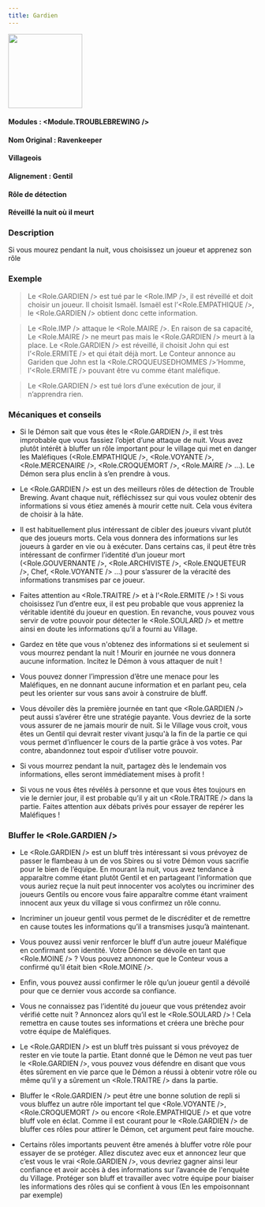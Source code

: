 ```yaml
---
title: Gardien
---
```



<img src='/img/blood-on-the-clocktower/roles/gardien.png' height='150' />

#### Modules : <Module.TROUBLEBREWING />
#### Nom Original : Ravenkeeper
#### Villageois
#### Alignement : Gentil
#### Rôle de détection
#### Réveillé la nuit où il meurt

### Description

Si vous mourez pendant la nuit, vous choisissez un joueur et apprenez son rôle

### Exemple
> Le <Role.GARDIEN /> est tué par le <Role.IMP />, il est réveillé et doit choisir un joueur. Il choisit Ismaël. Ismaël est l’<Role.EMPATHIQUE />, le <Role.GARDIEN /> obtient donc cette information.

> Le <Role.IMP /> attaque le <Role.MAIRE />. En raison de sa capacité, Le <Role.MAIRE /> ne meurt pas mais le <Role.GARDIEN /> meurt à la place. Le <Role.GARDIEN /> est réveillé, il choisit John qui est l’<Role.ERMITE /> et qui était déjà mort. Le Conteur annonce au Gariden que John est la <Role.CROQUEUSEDHOMMES />’Homme, l’<Role.ERMITE /> pouvant être vu comme étant maléfique.

> Le <Role.GARDIEN /> est tué lors d’une exécution de jour, il n’apprendra rien.


### Mécaniques et conseils
- Si le Démon sait que vous êtes le <Role.GARDIEN />, il est très improbable que vous fassiez l’objet d’une attaque de nuit. Vous avez plutôt intérêt à bluffer un rôle important pour le village qui met en danger les Maléfiques (<Role.EMPATHIQUE />, <Role.VOYANTE />, <Role.MERCENAIRE />, <Role.CROQUEMORT />, <Role.MAIRE /> …). Le Démon sera plus enclin à s’en prendre à vous. 

- Le <Role.GARDIEN /> est un des meilleurs rôles de détection de Trouble Brewing. Avant chaque nuit, réfléchissez sur qui vous voulez obtenir des informations si vous étiez amenés à mourir cette nuit. Cela vous évitera de choisir à la hâte.

- Il est habituellement plus intéressant de cibler des joueurs vivant plutôt que des joueurs morts. Cela vous donnera des informations sur les joueurs à garder en vie ou à exécuter. Dans certains cas, il peut être très intéressant de confirmer l’identité d’un joueur mort (<Role.GOUVERNANTE />, <Role.ARCHIVISTE />, <Role.ENQUETEUR />, Chef, <Role.VOYANTE /> …) pour s’assurer de la véracité des informations transmises par ce joueur.

- Faites attention au <Role.TRAITRE /> et à l’<Role.ERMITE /> ! Si vous choisissez l’un d’entre eux, il est peu probable que vous appreniez la véritable identité du joueur en question. En revanche, vous pouvez vous servir de votre pouvoir pour détecter le <Role.SOULARD /> et mettre ainsi en doute les informations qu’il a fourni au Village.

- Gardez en tête que vous n'obtenez des informations si et seulement si vous mourrez pendant la nuit ! Mourir en journée ne vous donnera aucune information. Incitez le Démon à vous attaquer de nuit !

- Vous pouvez donner l’impression d’être une menace pour les Maléfiques, en ne donnant aucune information et en parlant peu, cela peut les orienter sur vous sans avoir à construire de bluff.

- Vous dévoiler dès la première journée en tant que <Role.GARDIEN /> peut aussi s’avérer être une stratégie payante. Vous devriez de la sorte vous assurer de ne jamais mourir de nuit. Si le Village vous croit, vous êtes un Gentil qui devrait rester vivant jusqu'à la fin de la partie ce qui vous permet d’influencer le cours de la partie grâce à vos votes. Par contre, abandonnez tout espoir d’utiliser votre pouvoir.

- Si vous mourrez pendant la nuit, partagez dès le lendemain vos informations, elles seront immédiatement mises à profit !

- Si vous ne vous êtes révélés à personne et que vous êtes toujours en vie le dernier jour, il est probable qu’il y ait un <Role.TRAITRE /> dans la partie. Faites attention aux débats privés pour essayer de repérer les Maléfiques !


### Bluffer le <Role.GARDIEN />
- Le <Role.GARDIEN /> est un bluff très intéressant si vous prévoyez de passer le flambeau à un de vos Sbires ou si votre Démon vous sacrifie pour le bien de l’équipe. En mourant la nuit, vous avez tendance à apparaître comme étant plutôt Gentil et en partageant l’information que vous auriez reçue  la nuit peut innocenter vos acolytes ou incriminer des joueurs Gentils ou encore vous faire apparaître comme étant vraiment innocent aux yeux du village si vous confirmez un rôle connu.

- Incriminer un joueur gentil vous permet de le discréditer et de remettre en cause toutes les informations qu’il a transmises jusqu’à maintenant.

- Vous pouvez aussi venir renforcer le bluff d’un autre joueur Maléfique en confirmant son identité. Votre Démon se dévoile en tant que <Role.MOINE /> ? Vous pouvez annoncer que le Conteur vous a confirmé qu’il était bien <Role.MOINE />.

- Enfin, vous pouvez aussi confirmer le rôle qu’un joueur gentil a dévoilé pour que ce dernier vous accorde sa confiance.

- Vous ne connaissez pas l’identité du joueur que vous prétendez avoir vérifié cette nuit ? Annoncez alors qu’il est le <Role.SOULARD /> ! Cela remettra en cause toutes ses informations et créera une brèche pour votre équipe de Maléfiques.

- Le <Role.GARDIEN /> est un bluff très puissant si vous prévoyez de rester en vie toute la partie. Etant donné que le Démon ne veut pas tuer le <Role.GARDIEN />, vous pouvez vous défendre en disant que vous êtes sûrement en vie parce que le Démon a réussi à obtenir votre rôle ou même qu’il y a sûrement un <Role.TRAITRE /> dans la partie.

- Bluffer le <Role.GARDIEN /> peut être une bonne solution de repli si vous bluffez un autre rôle important tel que <Role.VOYANTE />, <Role.CROQUEMORT /> ou encore <Role.EMPATHIQUE /> et que votre bluff vole en éclat. Comme il est courant pour le <Role.GARDIEN /> de bluffer ces rôles pour attirer le Démon, cet argument peut faire mouche. 

- Certains rôles importants peuvent être amenés à bluffer votre rôle pour essayer de se protéger. Allez discutez avec eux et annoncez leur que c’est vous le vrai <Role.GARDIEN />, vous devriez gagner ainsi leur confiance et avoir accès à des informations sur l’avancée de l'enquête du Village. Protéger son bluff et travailler avec votre équipe pour biaiser les informations des rôles qui se confient à vous (En les empoisonnant par exemple)
